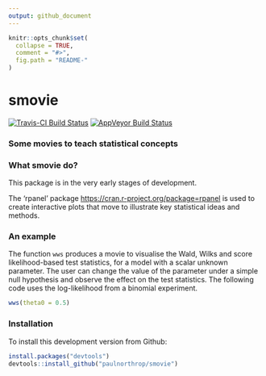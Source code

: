 ```yaml
---
output: github_document
---
```


<!-- README.md is generated from README.Rmd. Please edit that file -->

```r
knitr::opts_chunk$set(
  collapse = TRUE,
  comment = "#>",
  fig.path = "README-"
)
```

# smovie  

[![Travis-CI Build Status](https://travis-ci.org/paulnorthrop/smovie.svg?branch=master)](https://travis-ci.org/paulnorthrop/smovie) 
[![AppVeyor Build Status](https://ci.appveyor.com/api/projects/status/github/paulnorthrop/smovie?branch=master&svg=true)](https://ci.appveyor.com/project/paulnorthrop/smovie)

### Some movies to teach statistical concepts

### What smovie do?

This package is in the very early stages of development.

The 'rpanel' package  <https://cran.r-project.org/package=rpanel> is used to create interactive plots that move to illustrate key statistical ideas and methods.

### An example

The function `wws` produces a movie to visualise the Wald, Wilks and score likelihood-based test statistics, for a model with a scalar unknown parameter.  The user can change the value of the parameter under a simple null hypothesis and observe the effect on the test statistics.  The following code uses the log-likelihood from a binomial experiment.  

```r
wws(theta0 = 0.5)
```

### Installation

To install this development version from Github:

```r
install.packages("devtools")
devtools::install_github("paulnorthrop/smovie")
```


